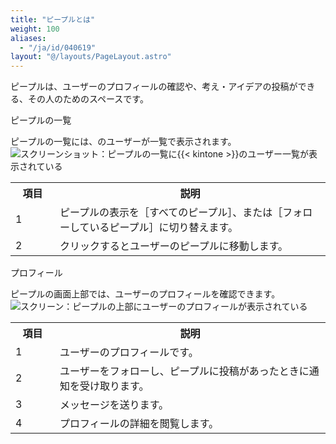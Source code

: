 ```yaml
---
title: "ピープルとは"
weight: 100
aliases:
  - "/ja/id/040619"
layout: "@/layouts/PageLayout.astro"
---
```




ピープルは、ユーザーのプロフィールの確認や、考え・アイデアの投稿ができる、その人のためのスペースです。

<Heading id="basic_view_people_10">ピープルの一覧</Heading>

ピープルの一覧には、<Kintone />のユーザーが一覧で表示されます。  
<Img src="/k/kintone/img-ja/view_people_img01.png" alt="スクリーンショット：ピープルの一覧に{{&lt; kintone &gt;}}のユーザー一覧が表示されている" />

<table>
    <tbody>
        <tr>
            <th width="55">項目</th>
            <th>説明</th>
        </tr>
        <tr>
            <td>1</td>
            <td>ピープルの表示を<Wovn>［すべてのピープル］</Wovn>、または<Wovn>［フォローしているピープル］</Wovn>に切り替えます。</td>
        </tr>
        <tr>
            <td>2</td>
            <td>クリックするとユーザーのピープルに移動します。</td>
        </tr>
    </tbody>
</table>

<Heading id="basic_view_people_20">プロフィール</Heading>

ピープルの画面上部では、ユーザーのプロフィールを確認できます。  
<Img src="/k/kintone/img-ja/view_people_img02.png" alt="スクリーン：ピープルの上部にユーザーのプロフィールが表示されている" />

 <table>
    <tbody>
        <tr>
            <th width="55">項目</th>
            <th>説明</th>
        </tr>
        <tr>
            <td>1</td>
            <td>ユーザーのプロフィールです。</td>
        </tr>
        <tr>
            <td>2</td>
            <td>ユーザーをフォローし、ピープルに投稿があったときに通知を受け取ります。</td>
        </tr>
        <tr>
            <td>3</td>
            <td>メッセージを送ります。</td>
        </tr>
        <tr>
            <td>4</td>
            <td>プロフィールの詳細を閲覧します。</td>
        </tr>
    </tbody>
</table>
